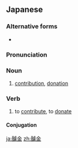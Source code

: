 ==Japanese==
{{ja-kanjitab|きょ|きん|yomi=on}}

===Alternative forms===
* {{l/ja|拠金}}

===Pronunciation===
{{ja-pron|きょきん|y=on}}

===Noun===
{{ja-noun|きょきん}}

# [[contribution]], [[donation]]

===Verb===
{{ja-verb-suru|tr=intrans|きょきん}}

# to [[contribute]], to [[donate]]

====Conjugation====
{{ja-suru|きょきん}}

[[ja:醵金]]
[[zh:醵金]]